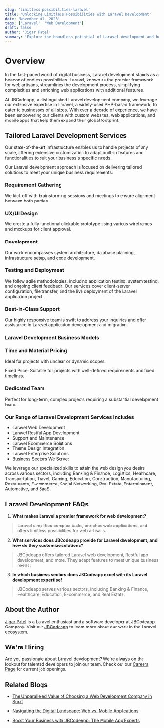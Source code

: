 ```yaml
---
slug: 'limitless-possibilities-laravel'
title: 'Unlocking Limitless Possibilities with Laravel Development'
date: 'November 01, 2023'
tags: ['Laravel', 'Web Development']
draft: false
author: 'Jigar Patel'
summary: 'Explore the boundless potential of Laravel development and how it opens doors to endless opportunities in web application creation.'
---
```


# Overview

<TOCInline
  toc={props.toc}
  exclude="Overview"
  toHeading={2}
  defaultimage="limitless-possibilities-laravel"
/>

In the fast-paced world of digital business, Laravel development stands as a beacon of endless possibilities. Laravel, known as the premier framework for web artisans, streamlines the development process, simplifying complexities and enriching web applications with additional features.

At JBCodeapp, a distinguished Laravel development company, we leverage our extensive expertise in Laravel, a widely-used PHP-based framework, to cater to businesses of all sizes. With over a decade of experience, we have been empowering our clients with custom websites, web applications, and mobile apps that help them expand their global footprint.

## Tailored Laravel Development Services

Our state-of-the-art infrastructure enables us to handle projects of any scale, offering extensive customization to adapt built-in features and functionalities to suit your business's specific needs.

Our Laravel development approach is focused on delivering tailored solutions to meet your unique business requirements:

### Requirement Gathering

We kick off with brainstorming sessions and meetings to ensure alignment between both parties.

### UX/UI Design

We create a fully functional clickable prototype using various wireframes and mockups for client approval.

### Development

Our work encompasses system architecture, database planning, infrastructure setup, and code development.

### Testing and Deployment

We follow agile methodologies, including application testing, system testing, and ongoing client feedback. Our services cover client-server configuration, file transfer, and the live deployment of the Laravel application project.

### Best-in-Class Support

Our highly responsive team is swift to address your inquiries and offer assistance in Laravel application development and migration.

### Laravel Development Business Models

### Time and Material Pricing

Ideal for projects with unclear or dynamic scopes.

Fixed Price: Suitable for projects with well-defined requirements and fixed timelines.

### Dedicated Team

Perfect for long-term, complex projects requiring a substantial development team.

### Our Range of Laravel Development Services Includes

- Laravel Web Development
- Laravel Restful App Development
- Support and Maintenance
- Laravel Ecommerce Solutions
- Theme Design Integration
- Laravel Enterprise Solutions
- Business Sectors We Serve:

We leverage our specialized skills to attain the web design you desire across various sectors, including Banking & Finance, Logistics, Healthcare, Transportation, Travel, Gaming, Education, Construction, Manufacturing, Restaurants, E-commerce, Social Networking, Real Estate, Entertainment, Automotive, and SaaS.

## Laravel Development FAQs

1. **What makes Laravel a premier framework for web development?**

> Laravel simplifies complex tasks, enriches web applications, and offers limitless possibilities for web artisans.

2. **What services does JBCodeapp provide for Laravel development, and how do they customize solutions?**

> JBCodeapp offers tailored Laravel web development, Restful app development, and more. They adapt features to meet unique business needs.

3. **In which business sectors does JBCodeapp excel with its Laravel development expertise?**

> JBCodeapp serves various sectors, including Banking & Finance, Healthcare, Education, E-commerce, and Real Estate.

## About the Author

[Jigar Patel](https://expertlaravel.com) is a Laravel enthusiast and a software developer at JBCodeapp Company. Visit our [JBCodeapp](https://jbcodeapp.com) to learn more about our work in the Laravel ecosystem.

## We're Hiring

Are you passionate about Laravel development? We're always on the lookout for talented developers to join our team. Check out our [Careers Page](https://jbcodeapp.com/career) for current job openings.

## Related Blogs

- [The Unparalleled Value of Choosing a Web Development Company in Surat](surat-web-development-services-exceptional-value)

- [Navigating the Digital Landscape: Web vs. Mobile Applications](web-vs-mobile-applications-digital-landscape)

- [Boost Your Business with JBCodeApp: The Mobile App Experts](elevate-your-business-with-jbcodeapp)
